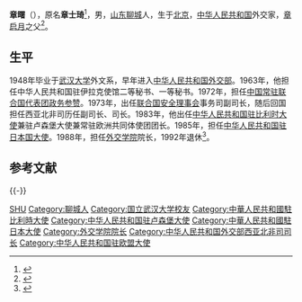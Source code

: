 '''章曙'''（{{bd|1925年||1998年|catIdx=}}），原名'''章士琦'''<ref>{{cite web|url=http://news.sina.com.cn/c/p/2006-11-09/171811470853.shtml|title=章启月：从外交部新闻发言人到女大使|publisher=《人物》杂志|date=2006-11-09|accessdate=2019-10-11|archive-date=2019-10-11|archive-url=https://web.archive.org/web/20191011024401/http://news.sina.com.cn/c/p/2006-11-09/171811470853.shtml|dead-url=no}}</ref>，男，[[山东|山东]][[聊城|聊城]]人，生于[[北京|北京]]，[[中华人民共和国|中华人民共和国]]外交家，[[章启月|章启月]]之父<ref>{{cite web| url=http://lhm.pynet.net/Article/ShowArticle.asp?ArticleID=510| title=章曙与章启月：父女两代外交官| publisher=《文萃报》| accessdate=2011-09-05| archive-date=2016-03-06| archive-url=https://web.archive.org/web/20160306222737/http://lhm.pynet.net/article/showarticle.asp?articleid=510| dead-url=yes}}</ref>。

== 生平 ==
1948年毕业于[[武汉大学|武汉大学]]外文系，早年进入[[中华人民共和国外交部|中华人民共和国外交部]]。1963年，他担任中华人民共和国驻伊拉克使馆二等秘书、一等秘书。1972年，担任[[中国常驻联合国代表团|中国常驻联合国代表团]][[政务参赞|政务参赞]]。1973年，出任[[联合国安全理事会|联合国安全理事会]]事务司副司长，随后回国担任西亚北非司历任副司长、司长。1983年，他出任[[中华人民共和国驻比利时大使|中华人民共和国驻比利时大使]]兼驻卢森堡大使兼常驻欧洲共同体使团团长。1985年，担任[[中华人民共和国驻日本国大使|中华人民共和国驻日本国大使]]。1988年，担任[[外交学院|外交学院]]院长，1992年退休<ref>{{cite web| url=http://www.cnhubei.com/200705/ca1348238.htm| title=章曙&章启月：父女两大使| publisher=楚天都市报| accessdate=2011-09-05| author=宗道一| archive-date=2008-04-16| archive-url=https://web.archive.org/web/20080416143452/http://www.cnhubei.com/200705/ca1348238.htm| dead-url=yes}}</ref>。

== 参考文献 ==
{{Reflist}}

{{-}}
{{start box}}
{{s-dip}}
{{succession box|[[郑为之|郑为之]]|[[刘山_(外交官)|刘山]]|[[中国驻比利时大使列表|中华人民共和国驻比利时大使]]<br /><small>兼駐[[中國駐盧森堡大使列表|盧森堡]]</small>|1983年8月 - 1985年8月}}
{{succession box|[[宋之光|宋之光]]|[[杨振亚_(1928年)|杨振亚]]|[[中国驻日本大使列表|中华人民共和国驻日本大使]]|1985年9月-1988年6月}}
{{s-off}}
{{succession box|[[周南_(新華社社長)|周南]]|[[刘山_(外交官)|刘山]]|[[外交学院|外交学院]]院长|1988年－1992年}}
{{end box}}

{{外交学院}}

{{Authority control}}
{{DEFAULTSORT:Zhang章}}
[[Category:章姓|SHU]]
[[Category:聊城人|Category:聊城人]]
[[Category:国立武汉大学校友|Category:国立武汉大学校友]]
[[Category:中華人民共和國駐比利時大使|Category:中華人民共和國駐比利時大使]]
[[Category:中华人民共和国驻卢森堡大使|Category:中华人民共和国驻卢森堡大使]]
[[Category:中華人民共和國駐日本大使|Category:中華人民共和國駐日本大使]]
[[Category:外交学院院长|Category:外交学院院长]]
[[Category:中华人民共和国外交部西亚北非司司长|Category:中华人民共和国外交部西亚北非司司长]]
[[Category:中华人民共和国驻欧盟大使|Category:中华人民共和国驻欧盟大使]]